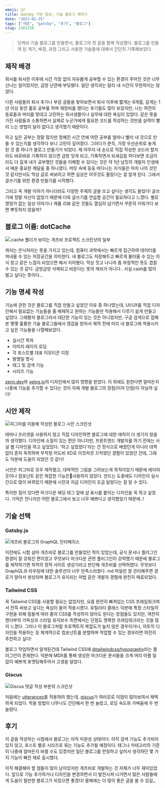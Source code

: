 ```yaml
---
emoji: 🙇‍♂️
title: Gatsby 기반 일상, 기술 블로그 제작기
date: "2023-01-25"
tags: ["개발", "gatsby", "후기", "블로그"]
slug: 2301250
---
```


> 닷캐쉬 기술 블로그를 만들면서, 블로그의 첫 글을 함께 작성했다. 블로그를 만들게 된 계기, 배경, 과정 그리고 사용한 기술들에 대해서 간단히 기록해보았다.

## 제작 배경

회사를 퇴사한 이후에 시간 걱정 없이 자유롭게 공부할 수 있는 환경이 주어진 것은 너무 신나는 일이었지만, 금방 난관에 부딪혔다. 일단 생각과는 달리 내 시간이 무한하지는 않았다.

다른 사람들의 퇴사 후기나 부검 글들을 찾아보면서 퇴사 이후에 짧게는 6개월, 길게는 1년 이상 동안 홀로 공부를 하며 재정비를 했다는 후기들도 많이 보았지만, 나는 여전히 동료들과 머리를 맞대고 고민하는 회사생활이나 실무에 대한 욕심이 있었다. 같은 뜻을 가진 사람들과 소통하면서 실제로 누군가에게 필요한 코드를 작성하는 것만큼 실력이 빨리 느는 방법이 달리 없다고 생각했기 때문이다.

하고 싶은 공부는 정말 많지만 정해진 시간 안에 어떤 공부를 얼마나 빨리 내 것으로 만들 수 있는지를 생각하다 보니 고민이 깊어졌다. 그러다가 문득, 가장 우선순위로 놓게 된 것 중 하나가 블로그 만들기가 되었다. 제 아무리 내 손으로 직접 작성한 코드라 할지라도 바로바로 기록하지 않으면 금방 잊게 되고, 기록하면서 되새김질 하다보면 조금이라도 더 깊게 내가 공부했던 것들을 이해할 수 있다는 것은 약 1년 남짓의 개발자 인생에서 배운 중요한 깨달음 중 하나였다. 머릿 속에 둥둥 떠다니는 지식들은 마치 나의 것인 것 같지만서도 막상 글로 써보려고 하면 실상은 아무것도 몰랐다는 걸 알게 된다. 그래서 글쓰기를 위한 환경 만들기를 시작했다.

그리고 꼭 개발 이야기 아니더라도 다양한 주제의 글을 쓰고 싶다는 생각도 들었다! 글쓰기에 정말 자신이 없었기 때문에 더욱 글쓰기를 연습할 공간이 필요하다고 느꼈다. 별로 영양가 없는 일상 이야기나 제품 리뷰 같은 것들도 열심히 남기면서 꾸준히 키워가다 보면 뿌듯하지 않을까?

## 블로그 이름: dotCache

![.cache 폴더가 보이는 개츠비 프로젝트 스크린샷의 일부](./1.png)

캐쉬는 은닉처라는 뜻을 가지고 있는데, 컴퓨터 과학에서는 빠르게 접근하여 데이터를 꺼내올 수 있는 저장공간을 의미한다. 내 블로그도 저장해두고 빠르게 불러올 수 있는 지식 창고 같은 느낌이 되었으면 해서 지어봤다. 막상 짓고 나니까 좀 부정적인 뜻도 겹칠 수 있는 것 같다. 금방금방 삭제되고 비운다는 뜻의 캐쉬가 아니다.. 사실 cash를 많이 벌고 싶다는 뜻이다...

## 기능 명세 작성

기능에 관한 것은 블로그를 직접 만들고 싶었던 이유 중 하나였는데, UI/UX를 직접 디자인해서 필요없는 기능들을 좀 배제하고 원하는 기능들만 적용해서 다루기 쉽게 만들고 싶었다. 그래봤자 블로그라서 대단한 기능이 있는 것은 아니었지만, 구글 검색으로 접해본 몇몇 훌륭한 기술 블로그들에서 영감을 받아서 제작 전에 미리 내 블로그에 적용시키고 싶은 기능들을 나열해보았다.

- 실시간 목차
- 이미지 레이지 로딩
- 각 포스트별 대표 이모티콘 지정
- 발행일 명시
- 태그 및 검색 기능
- 시리즈 기능

[zenn.dev](https://zenn.dev)와 [velog.io](https://velog.io)의 디자인에서 많이 영향을 받았다. 이 외에도 원한다면 얼마든지 나중에 기능을 추가할 수 있다는 것이 자체 개발 블로그의 장점(이자 단점)이 아닐까 싶다!

## 시안 제작

![피그마를 이용해 작성한 블로그 시안 스크린샷](./2.png)

테마나 프리셋을 사용하지 않고 직접 디자인하면 블로그에 대한 애착이 더 생기지 않을까 생각했다. 디자인에 소질이 있는 편은 아니지만, 프론트엔드 개발자를 하기 전에는 사실 웹 디자인을 하고 싶었었다. '하고 싶었었다'라는 건 정식으로 배웠던게 아니라 대책없이 혼자 독학하며 무작정 어도비 XD로 이것저것 끄적였던 경험이 있었던 건데, 그래도 덕분에 도움이 되었던 것 같다!

시안은 피그마로 모두 제작했고, 대략적인 그림을 그려보는게 목적이었기 때문에 레이아웃이나 컴포넌트 같은 복잡한 기능은사용하지 않았다. 만드는 도중에도 디자인이 실시간으로 많이 바뀌었기 때문에 시안과 지금 디자인이 조금 달랐다는 걸 알 수 있다.

특이한 점이 있다면 마크다운 헤딩 태그 앞에 샵 표시를 붙이는 디자인을 꼭 하고 싶었다. 기억은 안나지만 어떤 블로그에서 보고 너무 예쁘다고 생각했었기 때문에..!

## 기술 선택

### Gatsby.js

![개츠비 블로그의 GraphQL 인터페이스](./3.png)

이전에도 시험 삼아 개츠비로 블로그를 만들었던 적이 있었는데, 공식 문서나 플러그인 환경이 잘 갖춰진 편이었고 무엇보다 마크다운 관련 플러그인이 강력했기 때문에 블로그를 제작하기엔 최적의 정적 사이트 생성기라고 판단해 개츠비를 선택하였다. 무엇보다 GraphQL과 라우팅에 대한 솔루션이 너무 만족스러웠다. md 파일만 잘 관리해주면 경로가 알아서 생성되며 블로그가 유지되는 마법 같은 개발자 경험에 완전히 매료되었다.

### Tailwind CSS

꼭 Tailwind CSS를 사용할 필요는 없었지만, 요즘 완전히 빠져있는 CSS 프레임워크여서 잔뜩 써보고 싶다는 욕심이 들어 적용시켰다. 유틸리티 클래스 덕분에 특정 스타일의 구현을 위해 힘들게 여러 줄의 CSS를 작성하지 않아도 된다는 장점들도 있지만, 여전히 렌더부의 가독성과 스타일 유지보수 측면에서는 단점도 명확한 프레임워크라는 것을 많이 느꼈다. 그러나 이 블로그처럼 프로젝트의 복잡도가 높지 않은 경우이거나, 아토믹 디자인을 적용하는 등 체계적으로 컴포넌트를 분할하며 작업할 수 있는 경우라면 여전히 추천하고 싶다!

블로그 작업하면서 알게된건데 Tailwind CSS에 [@tailwindcss/typography](https://tailwindcss.com/docs/typography-plugin)라는 플러그인이 존재한다. 덕분에 MDX를 통해 생성한 마크다운 문서들을 크게 머리 아플 일 없이 예쁘게 포맷팅해주어서 고생을 덜었다.

### Giscus

![Giscus 댓글 작성 부분의 스크린샷](./4.png)

처음에는 [utterances](https://utteranc.es/)를 적용하려 했는데, [giscus](https://giscus.app/ko)가 여러모로 이점이 많아보여서 채택하게 되었다. 적용 방법이 너무나도 간단해서 한 번 놀랐고, 로딩 속도와 가벼움에 두 번 놀랐다.

## 후기

이 글을 작성하는 시점에서 블로그는 아직 미완성 상태이다. 아직 검색 기능도 추가되어 있지 않고, 포스트 별로 시리즈로 묶는 기능도 추가될 예정이다. 태그나 카테고리의 기준이 나중에 얼마든지 바뀔 수도 있겠지만 일단 블로그를 런칭하고 싶어서 생각하던 몇 가지 기능이 빠진 채로 출시했다.

아직 해결해야 할 점들이 많이 남아있지만 개츠비로 개발하는 것 자체가 너무 재미있었다. 앞으로 기능 추가하거나 디자인을 변경하면서 더 발전시켜 나가면서 많은 사람들에게 도움이 될만한 블로그가 되었으면 좋겠다! 올해에는 더 많이 좋은 글을 쓸 수 있길,,
